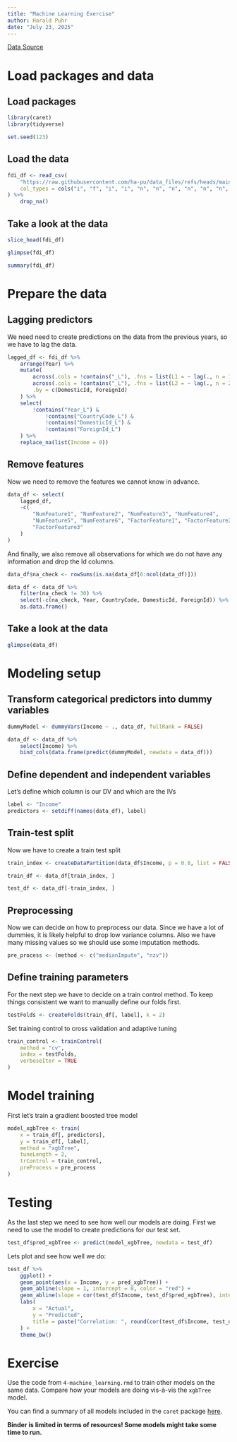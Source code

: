 ```yaml
---
title: "Machine Learning Exercise"
author: Harald Puhr
date: "July 23, 2025"
---
```


[Data Source](https://github.com/ha-pu/data_files#subsidiary-income-dataset)

# Load packages and data

## Load packages

```r
library(caret)
library(tidyverse)
```

```r
set.seed(123)
```

## Load the data

```r
fdi_df <- read_csv(
    "https://raw.githubusercontent.com/ha-pu/data_files/refs/heads/main/5-subsidiary_income.csv",
    col_types = cols("i", "f", "i", "i", "n", "n", "n", "n", "n", "n", "n", "f", "f", "f")
) %>%
    drop_na()
```

## Take a look at the data

```r
slice_head(fdi_df)
```

```r
glimpse(fdi_df)
```

```r
summary(fdi_df)
```

# Prepare the data


## Lagging predictors

We need need to create predictions on the data from the previous years, so we
have to lag the data.

```r
lagged_df <- fdi_df %>%
    arrange(Year) %>%
    mutate(
        across(.cols = !contains("_L"), .fns = list(L1 = ~ lag(., n = 1))),
        across(.cols = !contains("_L"), .fns = list(L2 = ~ lag(., n = 2))),
        .by = c(DomesticId, ForeignId)
    ) %>%
    select(
        !contains("Year_L") &
            !contains("CountryCode_L") &
            !contains("DomesticId_L") &
            !contains("ForeignId_L")
    ) %>%
    replace_na(list(Income = 0))
```

## Remove features

Now we need to remove the features we cannot know in advance.

```r
data_df <- select(
    lagged_df,
    -c(
        "NumFeature1", "NumFeature2", "NumFeature3", "NumFeature4",
        "NumFeature5", "NumFeature6", "FactorFeature1", "FactorFeature2",
        "FactorFeature3"
    )
)
```

And finally, we also remove all observations for which we do not have any
information and drop the Id columns.

```r
data_df$na_check <- rowSums(is.na(data_df[6:ncol(data_df)]))

data_df <- data_df %>%
    filter(na_check != 30) %>%
    select(-c(na_check, Year, CountryCode, DomesticId, ForeignId)) %>%
    as.data.frame()
```

## Take a look at the data

```r
glimpse(data_df)
```

# Modeling setup

## Transform categorical predictors into dummy variables

```r
dummyModel <- dummyVars(Income ~ ., data_df, fullRank = FALSE)

data_df <- data_df %>%
    select(Income) %>%
    bind_cols(data.frame(predict(dummyModel, newdata = data_df)))
```

## Define dependent and independent variables

Let's define which column is our DV and which are the IVs

```r
label <- "Income"
predictors <- setdiff(names(data_df), label)
```

## Train-test split

Now we have to create a train test split

```r
train_index <- createDataPartition(data_df$Income, p = 0.8, list = FALSE)

train_df <- data_df[train_index, ]

test_df <- data_df[-train_index, ]
```

## Preprocessing

Now we can decide on how to preprocess our data. Since we have a lot of dummies,
it is likely helpful to drop low variance columns. Also we have many missing 
values so we should use some imputation methods. 

```r
pre_process <- (method <- c("medianImpute", "nzv"))
```

## Define training parameters

For the next step we have to decide on a train control method.
To keep things consistent we want to manually define our folds first.

```r
testFolds <- createFolds(train_df[, label], k = 2)
```

Set training control to cross validation and adaptive tuning

```r
train_control <- trainControl(
    method = "cv",
    index = testFolds,
    verboseIter = TRUE
)
```

# Model training

First let's train a gradient boosted tree model

```r
model_xgbTree <- train(
    x = train_df[, predictors],
    y = train_df[, label],
    method = "xgbTree",
    tuneLength = 2,
    trControl = train_control,
    preProcess = pre_process
)
```

# Testing

As the last step we need to see how well our models are doing.
First we need to use the model to create predictions for our test set.

```r
test_df$pred_xgbTree <- predict(model_xgbTree, newdata = test_df)
```

Lets plot and see how well we do:

```r
test_df %>%
    ggplot() +
    geom_point(aes(x = Income, y = pred_xgbTree)) +
    geom_abline(slope = 1, intercept = 0, color = "red") +
    geom_abline(slope = cor(test_df$Income, test_df$pred_xgbTree), intercept = 0, color = "blue") +
    labs(
        x = "Actual",
        y = "Predicted",
        title = paste("Correlation: ", round(cor(test_df$Income, test_df$pred_xgbTree), 3), sep = "")
    ) +
    theme_bw()
```

# Exercise

Use the code from `4-machine_learning.rmd` to train other models on the same
data. Compare how your models are doing vis-à-vis the `xgbTree` model.

You can find a summary of all models included in the `caret` package
[here](https://topepo.github.io/caret/available-models.html).

**Binder is limited in terms of resources! Some models might take some time to run.**
